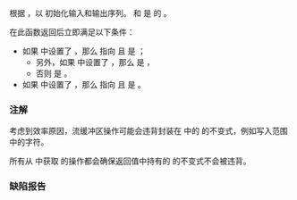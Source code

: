 {{cpp/io/basic_stringbuf/title|''init_buf_ptrs''}}
{{cpp/io/basic_stringbuf/navbar}}
{{ddcl|notes={{mark expos}}|1=
void init_buf_ptrs();
}}

根据 {{c|mode}}，以 {{c|buf}} 初始化输入和输出序列。{{c|buf}} 和 {{c|mode}} 是 {{c|*this}} 的 {{rlp|/#仅用于阐述的成员|仅用于阐述的数据成员}}。

在此函数返回后立即满足以下条件：
* 如果 {{c|mode}} 中设置了 {{lc|std::ios_base::out}}，那么 {{ltf|cpp/io/basic_streambuf/pptr|pbase}} 指向 {{c|buf.front()}} 且 {{c|1=epptr() &gt;= pbase() + buf.size()}} 是 {{c|true}}；
** 另外，如果 {{c|mode}} 中设置了 {{lc|std::ios_base::ate}}，那么 {{c|1=pptr() == pbase() + buf.size()}} 是 {{c|true}}，
** 否则 {{c|1=pptr() == pbase()}} 是 {{c|true}}。
* 如果 {{c|mode}} 中设置了 {{lc|std::ios_base::in}}，那么 {{ltf|cpp/io/basic_streambuf/gptr|eback}} 指向 {{c|buf.front()}} 且 {{c|1=gptr() == eback() &amp;&amp; egptr() == eback() + buf.size()}} 是 {{c|true}}。

===注解===
考虑到效率原因，流缓冲区操作可能会违背封装在 {{tt|std::basic_stringbuf}} 中的 {{c|buf}} 的不变式，例如写入范围 {{range|buf.data() + buf.size()|buf.data() + buf.capacity()}} 中的字符。

所有从 {{c|buf}} 中获取 {{lc|std::basic_string}} 的操作都会确保返回值中持有的 {{lc|std::basic_string}} 的不变式不会被违背。

===缺陷报告===
{{dr list begin}}
{{dr list item|wg=lwg|dr=1448|std=C++98|before={{tt|''init_buf_ptrs''()}} 对于同时是输入流和输出流的流&lt;br&gt;会使 {{c|1=pptr() == pbase() + buf.data()}}|after=对于后附流会使&lt;br&gt;{{c|1=pptr() == pbase() + buf.size()}}}}
{{dr list end}}

{{langlinks|en|ru}}